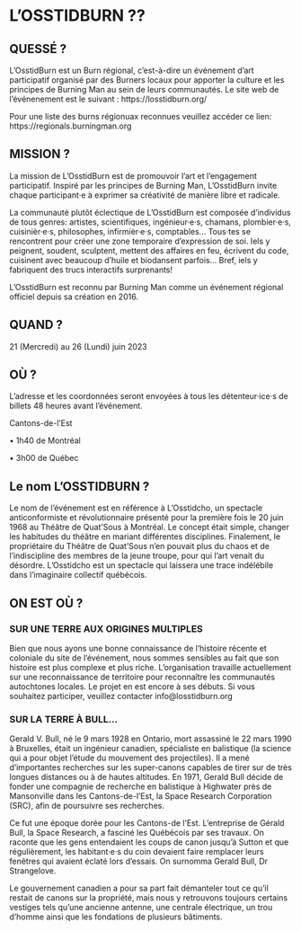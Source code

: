 # L’OSSTIDBURN ?? {-}

<h2><span>QUESSÉ ?</span></h2> 

L’OsstidBurn est un Burn régional, c'est-à-dire un  événement d’art participatif organisé par des Burners locaux pour apporter la culture et les principes de Burning Man au sein de leurs communautés. Le site web de l'événenement est le suivant : https://losstidburn.org/

Pour une liste des burns régionuax reconnues veuillez accéder ce lien: https://regionals.burningman.org

<h2><span>MISSION ?</span></h2>

La mission de L’OsstidBurn est de promouvoir l’art et l’engagement participatif. Inspiré par  les principes de Burning Man, L’OsstidBurn invite chaque participant·e à exprimer sa créativité de manière libre et radicale. 


La communauté plutôt éclectique de L’OsstidBurn est composée d’individus de tous genres: artistes, scientifiques, ingénieur·e·s, chamans, plombier·e·s, cuisinièr·e·s, philosophes, infirmièr·e·s,  comptables… Tous·tes se rencontrent pour créer une zone temporaire d’expression de soi. Iels y peignent, soudent, sculptent, mettent des affaires  en feu, écrivent du code, cuisinent avec beaucoup d’huile et biodansent parfois… Bref, iels y fabriquent des trucs interactifs surprenants! 


L’OsstidBurn est reconnu par Burning Man comme un événement régional officiel depuis sa création en 2016. 

<h2><span>QUAND ?</span></h2>


21 (Mercredi) au 26 (Lundi) juin 2023


<h2><span> OÙ ? </span></h2>

L’adresse et les coordonnées seront envoyées à tous les détenteur·ice·s de billets 48 heures avant l’événement. 

Cantons-de-l’Est

• 1h40 de Montréal 

• 3h00 de Québec 

<h2><span>Le nom L’OSSTIDBURN ?</span></h2> 

Le nom de l’événement est en référence à L'Osstidcho, un spectacle anticonformiste et révolutionnaire présenté pour la première fois le 20 juin 1968 au Théâtre de Quat’Sous à Montréal. Le concept était simple, changer les habitudes du théâtre en mariant différentes disciplines. Finalement, le propriétaire du Théâtre de Quat’Sous n’en pouvait plus du chaos et de l’indiscipline des membres de la jeune troupe, pour qui l’art venait du désordre. L’Osstidcho est un spectacle qui laissera une trace indélébile dans l’imaginaire collectif québécois.

<h2><span>ON EST OÙ ?</span></h2>

<h3><span>SUR UNE TERRE AUX ORIGINES MULTIPLES</span></h3> 

Bien que nous ayons une bonne connaissance de l'histoire récente et coloniale du site de l'événement, nous sommes sensibles au fait que son histoire est plus complexe et plus riche. L'organisation travaille actuellement sur une reconnaissance de territoire pour reconnaître les communautés autochtones locales. Le projet en est encore à ses débuts. Si vous souhaitez participer, veuillez contacter info@losstidburn.org

<h3><span>SUR LA TERRE À BULL…</span></h3> 


Gerald V. Bull, né le 9 mars 1928 en Ontario, mort assassiné le 22 mars 1990 à Bruxelles, était un ingénieur canadien, spécialiste en balistique (la science qui a pour objet l’étude du mouvement des projectiles). Il a mené d’importantes recherches sur les super-canons capables de tirer sur de très longues distances ou à de hautes altitudes. En 1971, Gerald Bull décide de fonder une compagnie de recherche en balistique à Highwater près de Mansonville dans les Cantons-de-l'Est, la Space Research Corporation (SRC), afin de poursuivre ses recherches.  

Ce fut une époque dorée pour les Cantons-de l’Est. L’entreprise de Gérald Bull, la Space Research, a fasciné les Québécois par ses travaux. On raconte que les gens entendaient les coups de canon jusqu’à Sutton et que régulièrement, les habitant·e·s du coin devaient faire remplacer leurs fenêtres qui avaient éclaté lors d’essais. On surnomma Gerald Bull, Dr Strangelove. 

Le gouvernement canadien a pour sa part fait démanteler tout ce qu’il restait de canons sur la  propriété, mais nous y retrouvons toujours certains vestiges tels qu’une ancienne antenne, une centrale électrique, un trou d’homme ainsi que les fondations de plusieurs bâtiments.


